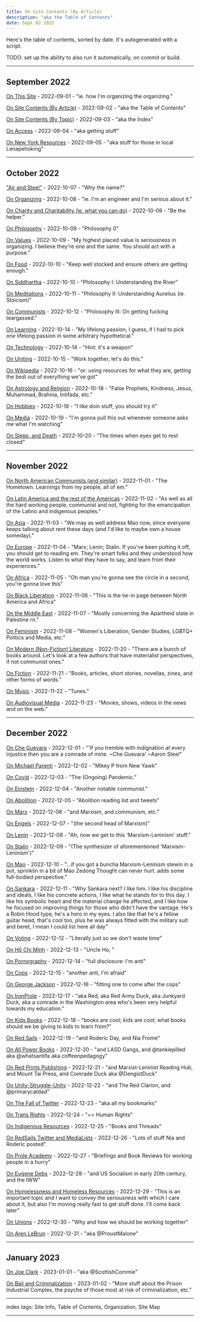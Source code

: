 ```yaml
---
title: On Site Contents (By Article)
description: "aka the Table of Contents"
date: Sept 02 2022
---
```


Here's the table of contents, sorted by date. It's autogenerated with a script.

TODO: set up the ability to also run it automatically, on commit or build.
    
---

## September 2022
[On This Site](/posts/on-this-site) - 2022-09-01 - "ie. how I'm organizing the organizing."

[On Site Contents (By Article)](/posts/on-site-contents-by-article) - 2022-09-02 - "aka the Table of Contents"

[On Site Contents (By Topic)](/posts/on-site-contents-by-topic) - 2022-09-03 - "aka the Index"

[On Access](/posts/on-access) - 2022-09-04 - "aka getting stuff"

[On New York Resources](/posts/on-ny-resources) - 2022-09-05 - "aka stuff for those in local Lenapehoking"


---

## October 2022
["Air and Steel"](/posts/air-and-steel) - 2022-10-07 - "Why the name?"

[On Organizing](/posts/on-organizing) - 2022-10-08 - "ie. I'm an engineer and I'm serious about it."

[On Charity and Charitability (ie. what you can do)](/posts/on-charity-and-charitability) - 2022-10-09 - "Be the helper."

[On Philosophy](/posts/on-philosophy) - 2022-10-09 - "Philosophy 0"

[On Values](/posts/on-values) - 2022-10-09 - "My highest placed value is seriousness in organizing. I believe they're one and the same. You should act with a purpose."

[On Food](/posts/on-food) - 2022-10-10 - "Keep well stocked and ensure others are getting enough."

[On Siddhartha](/posts/on-siddhartha) - 2022-10-10 - "Philosophy I: Understanding the River"

[On Meditations](/posts/on-meditations) - 2022-10-11 - "Philosophy II: Understanding Aurelius (ie. Stoicism)"

[On Communists](/posts/on-communists) - 2022-10-12 - "Philosophy III: On getting fucking teargassed."

[On Learning](/posts/on-learning) - 2022-10-14 - "My lifelong passion, I guess, if I had to pick _one_ lifelong passion in some arbitrary hypothetical."

[On Technology](/posts/on-technology) - 2022-10-14 - "Hint: it's a weapon"

[On Uniting](/posts/on-uniting) - 2022-10-15 - "Work together, let's do this."

[On Wikipedia](/posts/on-wikipedia) - 2022-10-16 - "or: using resources for what they are, getting the best out of everything we've got"

[On Astrology and Religion](/posts/on-astrology-and-religion) - 2022-10-18 - "False Prophets, Kindness, Jesus, Muhammad, Brahma, Intifada, etc."

[On Hobbies](/posts/on-hobbies) - 2022-10-18 - "I like doin stuff, you should try it"

[On Media](/posts/on-media) - 2022-10-19 - "I'm gonna pull this out whenever someone asks me what I'm watching"

[On Sleep, and Death](/posts/on-sleep-and-death) - 2022-10-20 - "The times when eyes get to rest closed"


---

## November 2022
[On North American Communists (and similar)](/posts/on-north-america) - 2022-11-01 - "The Hometown. Learnings from my people, all of em."

[On Latin America and the rest of the Americas](/posts/on-latin-america) - 2022-11-02 - "As well as all the hard working people, communist and not, fighting for the emancipation of the Latino and indigenous peoples."

[On Asia](/posts/on-asia) - 2022-11-03 - "We may as well address Mao now, since everyone keeps talking about rent these days (and I'd like to maybe own a house someday)."

[On Europe](/posts/on-europe) - 2022-11-04 - "Marx; Lenin; Stalin. If you've been putting it off, you should get to reading em. They're smart folks and they understood how the world works. Listen to what they have to say, and learn from their experiences."

[On Africa](/posts/on-africa) - 2022-11-05 - "Oh man you're gonna see the circle in a second, you're gonna love this"

[On Black Liberation](/posts/on-black-liberation) - 2022-11-06 - "This is the tie-in page between North America and Africa"

[On the Middle East](/posts/on-the-middle-east) - 2022-11-07 - "Mostly concerning the Apartheid state in Palestine rn."

[On Feminism](/posts/on-feminism) - 2022-11-08 - "Women's Liberation, Gender Studies, LGBTQ+ Politics and Media, etc."

[On Modern (Non-Fiction) Literature](/posts/on-modern-literature) - 2022-11-20 - "There are a bunch of books around. Let's look at a few authors that have materialist perspectives, if not communist ones."

[On Fiction](/posts/on-fiction) - 2022-11-21 - "Books, articles, short stories, novellas, zines, and other forms of words."

[On Music](/posts/on-music) - 2022-11-22 - "Tunes."

[On Audiovisual Media](/posts/on-audiovisual-media) - 2022-11-23 - "Movies, shows, videos in the news and on the web."


---

## December 2022
[On Che Guevara](/posts/on-che) - 2022-12-01 - "'If you tremble with indignation at every injustice then you are a comrade of mine. ~Che Guevara' ~Aaron Steel"

[On Michael Parenti](/posts/on-parenti) - 2022-12-02 - "Mikey P from New Yawk"

[On Covid](/posts/on-covid) - 2022-12-03 - "The (Ongoing) Pandemic."

[On Einstein](/posts/on-einstein) - 2022-12-04 - "Another notable communist."

[On Abolition](/posts/on-abolition) - 2022-12-05 - "Abolition reading list and tweets"

[On Marx](/posts/on-marx) - 2022-12-06 - "and Marxism, and communism, etc."

[On Engels](/posts/on-engels) - 2022-12-07 - "(the second head of Marxism)"

[On Lenin](/posts/on-lenin) - 2022-12-08 - "Ah, now we get to this 'Marxism-Leninism' stuff."

[On Stalin](/posts/on-stalin) - 2022-12-09 - "(The synthesizer of aforementioned 'Marxism-Leninism')"

[On Mao](/posts/on-mao) - 2022-12-10 - "...if you got a buncha Marxism-Leninism stewin in a pot, sprinklin in a bit of Mao Zedong Thought can never hurt. adds some full-bodied perspective."

[On Sankara](/posts/on-sankara) - 2022-12-11 - "Why Sankara next? I like him. I like his discipline and ideals, I like his concrete actions, I like what he stands for to this day. I like his symbolic heart and the material change he affected, and I like how he focused on improving things for those who didn't have the vantage. He's a Robin Hood type, he's a hero in my eyes. I also like that he's a fellow guitar head, that's cool too, plus he was always fitted with the military suit and beret, I mean I could list here all day"

[On Voting](/posts/on-voting) - 2022-12-12 - "Literally just so we don't waste time"

[On Hồ Chí Minh](/posts/on-ho) - 2022-12-13 - "Uncle Ho, "

[On Pornography](/posts/on-pornography) - 2022-12-14 - "full disclosure: I'm anti"

[On Cops](/posts/on-cops) - 2022-12-15 - "another anti, I'm afraid"

[On George Jackson](/posts/on-jackson) - 2022-12-16 - "fitting one to come after the cops"

[On IronProle](/posts/on-ironprole) - 2022-12-17 - "aka Red, aka Red Army Duck, aka Junkyard Duck, aka a comrade in the Washington area who's been very helpful towards my education."

[On Kids Books](/posts/on-kids-books) - 2022-12-18 - "books are cool; kids are cool; what books should we be giving to kids to learn from?"

[On Red Sails](/posts/on-redsails) - 2022-12-19 - "and Roderic Day, and Nia Frome"

[On All Power Books](/posts/on-all-power-books) - 2022-12-20 - "and LASD Gangs, and @tankiepilled aka @whatsantifa aka coffeenpedagogy"

[On Red Prints Publishing](/posts/on-red-prints-publishing) - 2022-12-21 - "and Marxist-Leninist Reading Hub, and Mount Tai Press, and Comrade Duck aka @DengistDuck"

[On Unity-Struggle-Unity](/posts/on-unity-struggle-unity) - 2022-12-22 - "and The Red Clarion, and @primarycatdad"

[On The Fall of Twitter](/posts/on-the-fall-of-twitter) - 2022-12-23 - "aka all my bookmarks"

[On Trans Rights](/posts/on-trans-rights) - 2022-12-24 - "== Human Rights"

[On Indigenous Resources](/posts/on-indigenous-resources) - 2022-12-25 - "Books and Threads"

[On RedSails Twitter and MediaLists](/posts/on-redsails-twitter) - 2022-12-26 - "Lots of stuff Nia and Roderic posted"

[On Prole Academy](/posts/on-prole-academy) - 2022-12-27 - "Briefings and Book Reviews for working people in a hurry"

[On Eugene Debs](/posts/on-debs) - 2022-12-28 - "and US Socialism in early 20th century, and the IWW"

[On Homelessness and Homeless Resources](/posts/on-homelessness-and-resources) - 2022-12-29 - "This is an important topic and I want to convey the seriousness with which I care about it, but also I'm moving really fast to get stuff done. I'll come back later"

[On Unions](/posts/on-unions) - 2022-12-30 - "Why and how we should be working together"

[On Aren LeBrun](/posts/on-aren-lebrun) - 2022-12-31 - "aka @ProustMalone"


---

## January 2023
[On Joe Clark](/posts/on-scottish-commie) - 2023-01-01 - "aka @ScottishCommie"

[On Bail and Criminalization](/posts/on-bail-and-criminalization) - 2023-01-02 - "More stuff about the Prison Industrial Complex, the psyche of those most at risk of criminalization, etc."

---

index tags: Site Info, Table of Contents, Organization, Site Map

---
